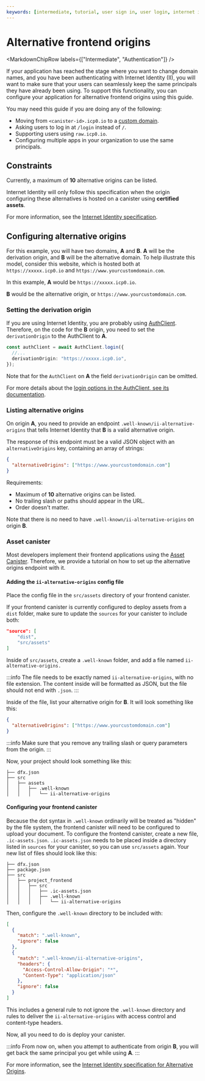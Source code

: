```yaml
---
keywords: [intermediate, tutorial, user sign in, user login, internet identity, alternative frontend origins, alternative origins, frontend origins ]
---
```



# Alternative frontend origins

<MarkdownChipRow labels={["Intermediate", "Authentication"]} />

If your application has reached the stage where you want to change domain names, and you have been authenticating with Internet Identity (II), you will want to make sure that your users can seamlessly keep the same principals they have already been using. To support this functionality, you can configure your application for alternative frontend origins using this guide.

You may need this guide if you are doing any of the following:

- Moving from `<canister-id>.icp0.io` to a [custom domain](/docs/building-apps/frontends/custom-domains/using-custom-domains/).
- Asking users to log in at `/login` instead of `/`.
- Supporting users using `raw.icp0.io`.
- Configuring multiple apps in your organization to use the same principals.

## Constraints

Currently, a maximum of **10** alternative origins can be listed.

Internet Identity will only follow this specification when the origin configuring these alternatives is hosted on a canister using **certified assets**.

For more information, see the [Internet Identity specification](/docs/references/ii-spec/#alternative-frontend-origins).

## Configuring alternative origins

For this example, you will have two domains, **A** and **B**. **A** will be the derivation origin, and **B** will be the alternative domain. To help illustrate this model, consider this website, which is hosted both at `https://xxxxx.icp0.io` and `https://www.yourcustomdomain.com`.

In this example, **A** would be `https://xxxxx.icp0.io`.

**B** would be the alternative origin, or `https://www.yourcustomdomain.com`.

### Setting the derivation origin

If you are using Internet Identity, you are probably using [AuthClient](https://js.icp.build/auth/latest/). Therefore, on the code for the **B** origin, you need to set the `derivationOrigin` to the AuthClient to **A**.

```typescript
const authClient = await AuthClient.login({
  //...
  derivationOrigin: "https://xxxxx.icp0.io",
});
```

Note that for the `AuthClient` on **A** the field `derivationOrigin` can be omitted.

For more details about the [login options in the AuthClient, see its documentation](https://js.icp.build/auth/latest/api/client/interfaces/authclientloginoptions#derivationorigin).

### Listing alternative origins

On origin **A**, you need to provide an endpoint `.well-known/ii-alternative-origins` that tells Internet Identity that **B** is a valid alternative origin.

The response of this endpoint must be a valid JSON object with an `alternativeOrigins` key, containing an array of strings:

```json
{
  "alternativeOrigins": ["https://www.yourcustomdomain.com"]
}
```

Requirements:

* Maximum of **10** alternative origins can be listed.
* No trailing slash or paths should appear in the URL.
* Order doesn't matter.

Note that there is no need to have `.well-known/ii-alternative-origins` on origin **B**.

### Asset canister

Most developers implement their frontend applications using the [Asset Canister](https://internetcomputer.org/docs/references/asset-canister). Therefore, we provide a tutorial on how to set up the alternative origins endpoint with it.

#### Adding the `ii-alternative-origins` config file

Place the config file in the `src/assets` directory of your frontend canister.

If your frontend canister is currently configured to deploy assets from a `dist` folder, make sure to update the `sources` for your canister to include both:

```json title="dfx.json"
"source": [
    "dist",
    "src/assets"
]
```

Inside of `src/assets`, create a `.well-known` folder, and add a file named `ii-alternative-origins.`

:::info
The file needs to be exactly named `ii-alternative-origins`, with no file extension. The content inside will be formatted as JSON, but the file should not end with `.json`.
:::

Inside of the file, list your alternative origin for **B**. It will look something like this:

```json title="src/assets/.well-known/ii-alternative-origins"
{
  "alternativeOrigins": ["https://www.yourcustomdomain.com"]
}
```

:::info
Make sure that you remove any trailing slash or query parameters from the origin.
:::

Now, your project should look something like this:

```
├── dfx.json
├── src
│   ├── assets
│   │   ├── .well-known
│   │   │   └── ii-alternative-origins
```

#### Configuring your frontend canister

Because the dot syntax in `.well-known` ordinarily will be treated as "hidden" by the file system, the frontend canister will need to be configured to upload your document. To configure the frontend canister, create a new file, `.ic-assets.json`. `.ic-assets.json` needs to be placed inside a directory listed in `sources` for your canister, so you can use `src/assets` again. Your new list of files should look like this:

```
├── dfx.json
├── package.json
├── src
│   ├── project_frontend
│   │   ├── src
│   │   │   ├── .ic-assets.json
│   │   │   ├── .well-known
│   │   │   │   └── ii-alternative-origins
```

Then, configure the `.well-known` directory to be included with:

```json title="src/project_frontend/src/.ic-assets.json"
[
  {
    "match": ".well-known",
    "ignore": false
  },
  {
    "match": ".well-known/ii-alternative-origins",
    "headers": {
      "Access-Control-Allow-Origin": "*",
      "Content-Type": "application/json"
    },
    "ignore": false
  }
]
```

This includes a general rule to not ignore the `.well-known` directory and rules to deliver the `ii-alternative-origins` with access control and content-type headers.

Now, all you need to do is deploy your canister.

:::info
From now on, when you attempt to authenticate from origin **B**, you will get back the same principal you get while using **A**.
:::

For more information, see the [Internet Identity specification for Alternative Origins](https://github.com/dfinity/internet-identity/blob/main/docs/ii-spec.mdx#alternative-frontend-origins).